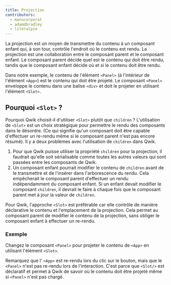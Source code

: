 ```yaml
---
title: Projection
contributors:
  - manucorporat
  - adamdbradley
  - literalpie
---
```


La projection est un moyen de transmettre du contenu à un composant enfant qui, à son tour, contrôle l'endroit où le contenu est rendu. La projection est une collaboration entre le composant parent et le composant enfant. Le composant parent décide quel est le contenu qui doit être rendu, tandis que le composant enfant décide où et si le contenu doit être rendu.

Dans notre exemple, le contenu de l'élément `<Panel>` (à l'intérieur de l'élément `<App>`) est le contenu qui doit être projeté. Le composant `<Panel>` enveloppe le contenu dans une balise `<div>` et doit le projeter en utilisant l'élément `<Slot>`.

## Pourquoi `<Slot>` ?

Pourquoi Qwik choisit-il d'utiliser `<Slot>` plutôt que `children` ? L'utilisation de `<Slot>` est un choix stratégique pour permettre le rendu des composants dans le désordre. (Ce qui signifie qu'un composant doit être capable d'effectuer un re-rendu même si le composant parent n'est pas encore résumé). Il y a deux problèmes avec l'utilisation de `children` dans Qwik.

1. Pour que Qwik puisse utiliser la propriété `children` pour la projection, il faudrait qu'elle soit sérialisable comme toutes les autres valeurs qui sont passées entre les composants de Qwik.
2. Un composant enfant pourrait modifier le contenu de `children` avant de le transmettre et de l'insérer dans l'arborescence du rendu. Cela empêcherait le composant parent d'effectuer un rendu indépendamment du composant enfant. Si un enfant devait modifier le composant `children`, il devrait le faire à chaque fois que le composant parent met à jour la valeur de `children`.

Pour Qwik, l'approche `<Slot>` est préférable car elle contrôle de manière déclarative le contenu et l'emplacement de la projection. Cela permet au composant parent de modifier le contenu de la projection, sans obliger le composant enfant à effectuer un re-rendu.

### Exemple

Changez le composant `<Panel>` pour projeter le contenu de `<App>` en utilisant l'élément `<Slot>`.

Remarquez que l' `<App>` est re-rendu lors du clic sur le bouton, mais que le `<Panel>` n'est pas re-rendu lors de l'interaction. C'est parce que `<Slot/>` est déclaratif et permet à Qwik de savoir où le contenu doit être projeté même si `<Panel>` n'est pas chargé.
